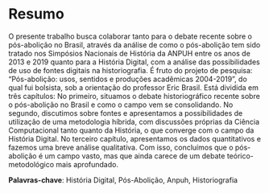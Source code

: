 # Resumo {.unnumbered}

O presente trabalho busca colaborar tanto para o debate recente sobre o pós-abolição no Brasil, através da análise de como o pós-abolição tem sido tratado nos Simpósios Nacionais de História da ANPUH entre os anos de 2013 e 2019 quanto para a História Digital, com a análise das possibilidades de uso de fontes digitais na historiografia. É fruto do projeto de pesquisa: “Pós-abolição: usos, sentidos e produções acadêmicas 2004-2019”, do qual fui bolsista, sob a orientação do professor Eric Brasil. Está dividida em três capítulos: No primeiro, situamos o debate historiográfico recente sobre o pós-abolição no Brasil e como o campo vem se consolidando. No segundo, discutimos sobre fontes e apresentamos a possibilidades de utilização de uma metodologia híbrida, com discussões próprias da Ciência Computacional tanto quanto da História, o que converge com o campo da História Digital. No terceiro capítulo, apresentamos os dados quantitativos e fazemos uma breve análise qualitativa. Com isso, concluímos que o pós-abolição é um campo vasto, mas que ainda carece de um debate teórico-metodológico mais aprofundado.

**Palavras-chave**: História Digital, Pós-Abolição, Anpuh, Historiografia